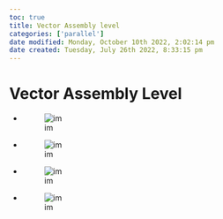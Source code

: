 ```yaml
---
toc: true
title: Vector Assembly level
categories: ['parallel']
date modified: Monday, October 10th 2022, 2:02:14 pm
date created: Tuesday, July 26th 2022, 8:33:15 pm
---
```


# Vector Assembly Level
- ![im](images/Pasted%20image%2020220506154412.png)
- ![im](images/Pasted%20image%2020220506154420.png)
- ![im](images/Pasted%20image%2020220506154432.png)
- ![im](images/Pasted%20image%2020220506154443.png)



